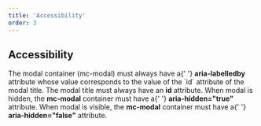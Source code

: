 ```yaml
---
title: 'Accessibility'
order: 3
---
```


## Accessibility

<HintItem>
  The modal container (mc-modal) must always have a{' '}
  <strong>aria-labelledby</strong> attribute whose value corresponds to the
  value of the `id` attribute of the modal title.
</HintItem>
<HintItem>
  The modal title must always have an <strong>id</strong> attribute.
</HintItem>
<HintItem>
  When modal is hidden, the <strong>mc-modal</strong> container must have a{' '}
  <strong>aria-hidden="true"</strong> attribute.
</HintItem>
<HintItem>
  When modal is visible, the <strong>mc-modal</strong> container must have a{' '}
  <strong>aria-hidden="false"</strong> attribute.
</HintItem>
